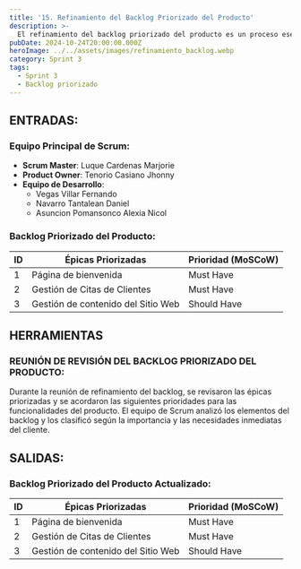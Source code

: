 ```yaml
---
title: '15. Refinamiento del Backlog Priorizado del Producto'
description: >-
  El refinamiento del backlog priorizado del producto es un proceso esencial en Scrum que permite al equipo mantener un enfoque claro y organizado en el desarrollo de funcionalidades. Durante este proceso, las historias de usuario y tareas son revisadas, ajustadas y priorizadas para asegurar que se alineen con las necesidades del cliente y los objetivos del proyecto.
pubDate: 2024-10-24T20:00:00.000Z
heroImage: ../../assets/images/refinamiento_backlog.webp
category: Sprint 3
tags:
  - Sprint 3
  - Backlog priorizado
---
```


## ENTRADAS:
### Equipo Principal de Scrum:
- **Scrum Master**: Luque Cardenas Marjorie
- **Product Owner**: Tenorio Casiano Jhonny
- **Equipo de Desarrollo**:
  - Vegas Villar Fernando
  - Navarro Tantalean Daniel
  - Asuncion Pomansonco Alexia Nicol

### Backlog Priorizado del Producto:
| ID | Épicas Priorizadas               | Prioridad (MoSCoW) |
|----|-----------------------------------|---------------------|
| 1  | Página de bienvenida              | Must Have           |
| 2  | Gestión de Citas de Clientes      | Must Have           |
| 3  | Gestión de contenido del Sitio Web| Should Have         |

## HERRAMIENTAS

### REUNIÓN DE REVISIÓN DEL BACKLOG PRIORIZADO DEL PRODUCTO:
Durante la reunión de refinamiento del backlog, se revisaron las épicas priorizadas y se acordaron las siguientes prioridades para las funcionalidades del producto. El equipo de Scrum analizó los elementos del backlog y los clasificó según la importancia y las necesidades inmediatas del cliente.

## SALIDAS:
### Backlog Priorizado del Producto Actualizado:

| ID | Épicas Priorizadas               | Prioridad (MoSCoW) |
|----|-----------------------------------|---------------------|
| 1  | Página de bienvenida              | Must Have           |
| 2  | Gestión de Citas de Clientes      | Must Have           |
| 3  | Gestión de contenido del Sitio Web| Should Have         |
